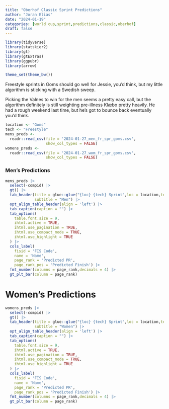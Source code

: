 ```yaml
---
title: "Oberhof Classic Sprint Predictions"
author: "Joran Elias"
date: "2024-01-19"
categories: [world cup,sprint,predictions,classic,oberhof]
draft: false
---
```


```r
library(tidyverse)
library(statskier2)
library(gt)
library(gtExtras)
library(ggpubr)
library(arrow)

theme_set(theme_bw())
```

Freestyle sprints in Goms should go well for Jessie, you'd think, but my little
algorithm is sticking with a Swedish sweep.

Picking the Valnes to win for the men seems a pretty easy call, but the algorithm
definitely is still weighting pre-illness Klæbo pretty heavily. He had a rough 
weekend last time, but he's got to bounce back eventually you'd think.

```r
location <- "Goms"
tech <- "Freestyle"
mens_preds <- 
  readr::read_csv(file = '2024-01-27_men_fr_spr_goms.csv',
                  show_col_types = FALSE)
womens_preds <- 
  readr::read_csv(file = '2024-01-27_wom_fr_spr_goms.csv',
                  show_col_types = FALSE)
```

### Men's Predictions
```r
mens_preds |> 
  select(-compid) |> 
  gt() |> 
  tab_header(title = glue::glue("{loc} {tech} Sprint",loc = location,tech = tech),
             subtitle = "Men") |> 
  opt_align_table_header(align = 'left') |> 
  tab_caption(caption = "") |> 
  tab_options(
    table.font.size = 9,
    ihtml.active = TRUE,
    ihtml.use_pagination = TRUE,
    ihtml.use_compact_mode = TRUE,
    ihtml.use_highlight = TRUE
  ) |> 
  cols_label(
    fisid = 'FIS Code',
    name = 'Name',
    page_rank = 'Predicted PR',
    page_rank_pos = 'Predicted Finish') |> 
  fmt_number(columns = page_rank,decimals = 4) |> 
  gt_plt_bar(column = page_rank)
```

# Women's Predictions
```r
womens_preds |> 
  select(-compid) |> 
  gt() |> 
  tab_header(title = glue::glue("{loc} {tech} Sprint",loc = location,tech = tech),
             subtitle = "Women") |>
  opt_align_table_header(align = 'left') |> 
  tab_caption(caption = "") |> 
  tab_options(
    table.font.size = 9,
    ihtml.active = TRUE,
    ihtml.use_pagination = TRUE,
    ihtml.use_compact_mode = TRUE,
    ihtml.use_highlight = TRUE
  ) |> 
  cols_label(
    fisid = 'FIS Code',
    name = 'Name',
    page_rank = 'Predicted PR',
    page_rank_pos = 'Predicted Finish') |> 
  fmt_number(columns = page_rank,decimals = 4) |> 
  gt_plt_bar(column = page_rank)
```

